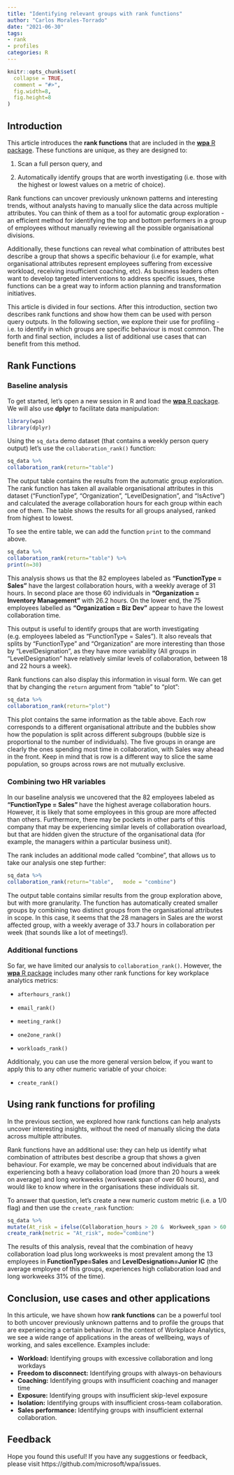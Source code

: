 ```yaml
---
title: "Identifying relevant groups with rank functions"
author: "Carlos Morales-Torrado"
date: "2021-06-30"
tags:
- rank
- profiles
categories: R
---
```


```r
knitr::opts_chunk$set(
  collapse = TRUE,
  comment = "#>",
  fig.width=8,
  fig.height=8
)
```

## Introduction

This article introduces the **rank functions** that are included in the [**wpa** R package](https://microsoft.github.io/wpa). These functions are unique, as they are designed to:

1. Scan a full person query, and

2. Automatically identify groups that are worth investigating (i.e. those with the highest or lowest values on a metric of choice). 

Rank functions can uncover previously unknown patterns and interesting trends, without analysts having to manually slice the data across multiple attributes. You can think of them as a tool for automatic group exploration - an efficient method for identifying the top and bottom performers in a group of employees without manually reviewing all the possible organisational divisions.

Additionally, these functions can reveal what combination of attributes best describe a group that shows a specific behaviour (i.e for example, what organisational attributes represent employees suffering from excessive workload, receiving insufficient coaching, etc). As business leaders often want to develop targeted interventions to address specific issues, these functions can be a great way to inform action planning and transformation initiatives.

This article is divided in four sections. After this introduction, section two describes rank functions and show how them can be used with person query outputs. In the following section, we explore their use for profiling - i.e. to identify in which groups are specific behaviour is most common. The forth and final section, includes a list of additional use cases that can benefit from this method. 



## Rank Functions

### Baseline analysis

To get started, let's open a new session in R and load the [**wpa** R package](https://microsoft.github.io/wpa). We will also use **dplyr** to facilitate data manipulation:

```r
library(wpa)
library(dplyr)
```

Using the `sq_data` demo dataset (that contains a weekly person query output) let's use the `collaboration_rank()` function:

```r

sq_data %>% 
collaboration_rank(return="table")

```

The output table contains the results from the automatic group exploration. The rank function has taken all available organisational attributes in this dataset ("FunctionType", "Organization", "LevelDesignation", and "IsActive") and calculated the average collaboration hours for each group within each one of them. The table shows the results for all groups analysed, ranked from highest to lowest. 

To see the entire table, we can add the function `print` to the command above. 

```r
sq_data %>% 
collaboration_rank(return="table") %>%  
print(n=30)

```

This analysis shows us that the 82 employees labeled as **"FunctionType = Sales"** have the largest collaboration hours, with a weekly average of 31 hours. In second place are those 60 individuals in **"Organization = Inventory Management"** with 26.2 hours. On the lower end, the 75 employees labelled as **"Organization = Biz Dev"** appear to have the lowest collaboration time.

This output is useful to identify groups that are worth investigating (e.g. employees labeled as "FunctionType = Sales"). It also reveals that splits by "FunctionType" and "Organization" are more interesting than those by "LevelDesignation", as they have more variability (All groups in "LevelDesignation" have  relatively similar levels of collaboration, between 18 and 22 hours a week). 

Rank functions can also display this information in visual form. We can get that by changing the `return` argument from "table" to "plot":

```r
sq_data %>% 
collaboration_rank(return="plot")

```

This plot contains the same information as the table above. Each row corresponds to a different organisational attribute and the bubbles show how the population is split across different subgroups (bubble size is proportional to the number of individuals). The five groups in orange are clearly the ones spending most time in collaboration, with Sales way ahead in the front. Keep in mind that is row is a different way to slice the same population, so groups across rows are not mutually exclusive. 

### Combining two HR variables

In our baseline analysis we uncovered that the 82 employees labeled as  **"FunctionType = Sales" ** have the highest average collaboration hours. However, 
it is likely that some employees in this group are more affected than others. Furthermore, there may be pockets in other parts of this company that may
 be experiencing similar levels of collaboration ovearload, but that are hidden given the  structure of the organisational data (for example, the managers within a particular business unit).

The rank includes an additional mode called "combine", that allows us to take our analysis one step further:

```r
sq_data %>% 
collaboration_rank(return="table",   mode = "combine")

```

The output table contains similar results from the group exploration above, but with more granularity. The function has automatically created smaller groups by combining two distinct groups from the organisational attributes in scope. In this case, it seems that the 28 managers in Sales are the worst affected group, with a weekly average of 33.7 hours in collaboration per week (that sounds like a lot of meetings!). 


### Additional functions 

So far, we have limited our analysis to `collaboration_rank()`. However, the [**wpa** R package](https://microsoft.github.io/wpa) includes many other rank functions for key workplace analytics metrics:

* `afterhours_rank()`

* `email_rank()`

* `meeting_rank()`

* `one2one_rank()`

* `workloads_rank()`


Additionaly, you can use the more general version below, if you want to apply this to any other numeric variable of your choice:

* `create_rank()`


## Using rank functions for profiling

In the previous section, we explored how rank functions can help analysts uncover interesting insights, without the need of manually slicing the data across multiple attributes. 

Rank functions have an additional use: they can help us identify what combination of attributes best describe a group that shows a given behaviour. For example, we may be concerned about individuals that are experiencing both a heavy collaboration load (more than 20 hours a week on average) and long workweeks (workweek span of over 60 hours), and would like to know where in the organisations these individuals sit. 

To answer that question, let's create a new numeric custom metric (i.e. a 1/0 flag) and then use the `create_rank` function:

```r
sq_data %>%
mutate(At_risk = ifelse(Collaboration_hours > 20 &  Workweek_span > 60 , 1, 0)) %>%
create_rank(metric = "At_risk", mode="combine")

```

The results of this analysis, reveal that the combination of heavy collaboration load  plus long workweeks is most prevalent among the 13 employees in  **FunctionType=Sales** and **LevelDesignation=Junior IC** (the average employee of this groups, experiences high collaboration load and long workweeks 31% of the time). 


## Conclusion, use cases and other applications

In this articule, we have shown how **rank functions** can be a powerful tool to both uncover previously unknown patterns and to profile the groups that are experiencing a certain behaviour. In the context  of Workplace Analytics, we see a wide range of applications in the areas of wellbeing, ways of working, and sales excellence. Examples include: 

* **Workload:** Identifying groups with excessive collaboration and long workdays
* **Freedom to disconnect:**  Identifying groups with always-on behaviours
* **Coaching:**  Identifying groups with insufficient coaching and manager time
* **Exposure:**  Identifying groups with insufficient skip-level exposure
* **Isolation:**  Identifying groups with insufficient cross-team collaboration.
* **Sales performance:**  Identifying groups with insufficient external collaboration.


## Feedback

Hope you found this useful! If you have any suggestions or feedback, please visit https://github.com/microsoft/wpa/issues.
